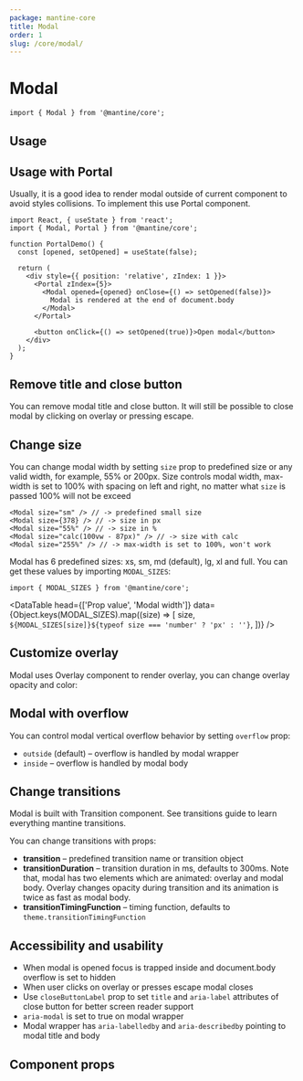```yaml
---
package: mantine-core
title: Modal
order: 1
slug: /core/modal/
---
```



# Modal

<PageHeader
  source="mantine-core/src/Modal/Modal.tsx"
  docs="core/Modal.mdx"
  package="@mantine/core"
/>

```tsx
import { Modal } from '@mantine/core';
```

## Usage

<ModalBaseDemo />

## Usage with Portal

Usually, it is a good idea to render modal outside of current component to avoid styles collisions.
To implement this use <GatsbyLink to="/core/portal">Portal</GatsbyLink> component.

```tsx
import React, { useState } from 'react';
import { Modal, Portal } from '@mantine/core';

function PortalDemo() {
  const [opened, setOpened] = useState(false);

  return (
    <div style={{ position: 'relative', zIndex: 1 }}>
      <Portal zIndex={5}>
        <Modal opened={opened} onClose={() => setOpened(false)}>
          Modal is rendered at the end of document.body
        </Modal>
      </Portal>

      <button onClick={() => setOpened(true)}>Open modal</button>
    </div>
  );
}
```

## Remove title and close button

You can remove modal title and close button.
It will still be possible to close modal by clicking on overlay or pressing escape.

<ModalNoHeaderDemo />

## Change size

You can change modal width by setting `size` prop to predefined size or any valid width, for example, 55% or 200px.
Size controls modal width, max-width is set to 100% with spacing on left and right, no matter what `size` is passed 100% will not be exceed

```tsx
<Modal size="sm" /> // -> predefined small size
<Modal size={378} /> // -> size in px
<Modal size="55%" /> // -> size in %
<Modal size="calc(100vw - 87px)" /> // -> size with calc
<Modal size="255%" /> // -> max-width is set to 100%, won't work
```

<ModalSizesDemo />

Modal has 6 predefined sizes: xs, sm, md (default), lg, xl and full.
You can get these values by importing `MODAL_SIZES`:

```tsx
import { MODAL_SIZES } from '@mantine/core';
```

<DataTable
  head={['Prop value', 'Modal width']}
  data={Object.keys(MODAL_SIZES).map((size) => [
    size,
    `${MODAL_SIZES[size]}${typeof size === 'number' ? 'px' : ''}`,
  ])}
/>

## Customize overlay

Modal uses <GatsbyLink to="/core/overlay">Overlay</GatsbyLink> component to render overlay, you can change overlay opacity and color:

<ModalOverlayDemo />

## Modal with overflow

You can control modal vertical overflow behavior by setting `overflow` prop:

- `outside` (default) – overflow is handled by modal wrapper
- `inside` – overflow is handled by modal body

<ModalOverflowDemo />

## Change transitions

Modal is built with <GatsbyLink to="/core/transition">Transition</GatsbyLink> component.
See <GatsbyLink to="/guides/transitions">transitions guide</GatsbyLink> to learn everything mantine transitions.

You can change transitions with props:

- **transition** – predefined transition name or transition object
- **transitionDuration** – transition duration in ms, defaults to 300ms. Note that, modal has two elements which are animated: overlay and modal body. Overlay changes opacity during transition and its animation is twice as fast as modal body.
- **transitionTimingFunction** – timing function, defaults to `theme.transitionTimingFunction`

<ModalCustomTransitionsDemo />

## Accessibility and usability

- When modal is opened focus is trapped inside and document.body overflow is set to hidden
- When user clicks on overlay or presses escape modal closes
- Use `closeButtonLabel` prop to set `title` and `aria-label` attributes of close button for better screen reader support
- `aria-modal` is set to true on modal wrapper
- Modal wrapper has `aria-labelledby` and `aria-describedby` pointing to modal title and body

## Component props

<PropsTable component="Modal" />
